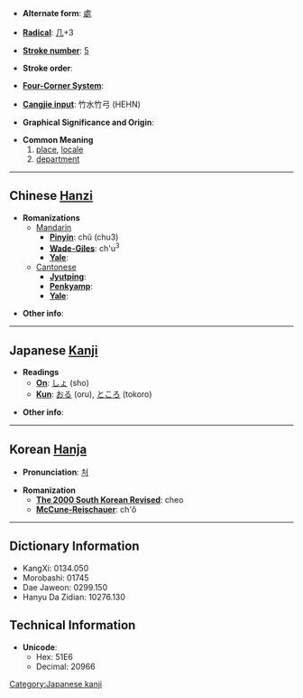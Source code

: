 * '''Alternate form''': [[處]]

* '''[[Wiktionary:Chinese radical index| Radical]]''': [[Wiktionary:Chinese radical index 几|几]]+3

* '''[[Wiktionary:Chinese total strokes index|Stroke number]]''': [[Wiktionary:Chinese total strokes index 5|5]]

* '''Stroke order''': 

* '''[[Wiktionary:Chinese four corner index|Four-Corner System]]''': 

* '''[[Wiktionary:Chinese Cangjie index|Cangjie input]]''': 竹水竹弓 (HEHN)

* '''Graphical Significance and Origin''': 

* '''Common Meaning'''
*#[[place]], [[locale]]
*# [[department]]

----

== Chinese [[Hanzi]] ==

* '''Romanizations'''
** [[Mandarin]]
*** '''[[Pinyin]]''': chǔ (chu3)
*** '''[[Wade-Giles]]''': ch'u<sup>3</sup>
*** '''[[Yale]]''': 
**[[Cantonese]]
***'''[[Jyutping]]''':
***'''[[Penkyamp]]''': 
***'''[[Yale]]''': 

* '''Other info''': 

----

== Japanese [[Kanji]] ==

* '''Readings'''
** '''[[On]]''': [[しょ]] (sho)
** '''[[Kun]]''': [[おる]] (oru), [[ところ]] (tokoro)

* '''Other info''':  

----

== Korean [[Hanja]] ==

* '''Pronunciation''': [[처]]

* '''Romanization'''
** '''[[The 2000 South Korean Revised Romanization|The 2000 South Korean Revised]]''': cheo
** '''[[McCune-Reischauer]]''': ch'ŏ

----

== Dictionary Information ==

* KangXi: 0134.050
* Morobashi: 01745
* Dae Jaweon: 0299.150
* Hanyu Da Zidian: 10276.130

== Technical Information ==

* '''Unicode''':
** Hex: 51E6
** Decimal: 20966

[[Category:Japanese kanji]]